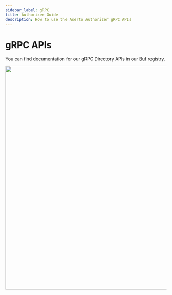 ```yaml
---
sidebar_label: gRPC
title: Authorizer Guide
description: How to use the Aserto Authorizer gRPC APIs
---
```


# gRPC APIs

You can find documentation for our gRPC Directory APIs in our [Buf](https://buf.build/aserto-dev/authorizer) registry.

<img src="/authorizer-grpc.png" width="700px" />